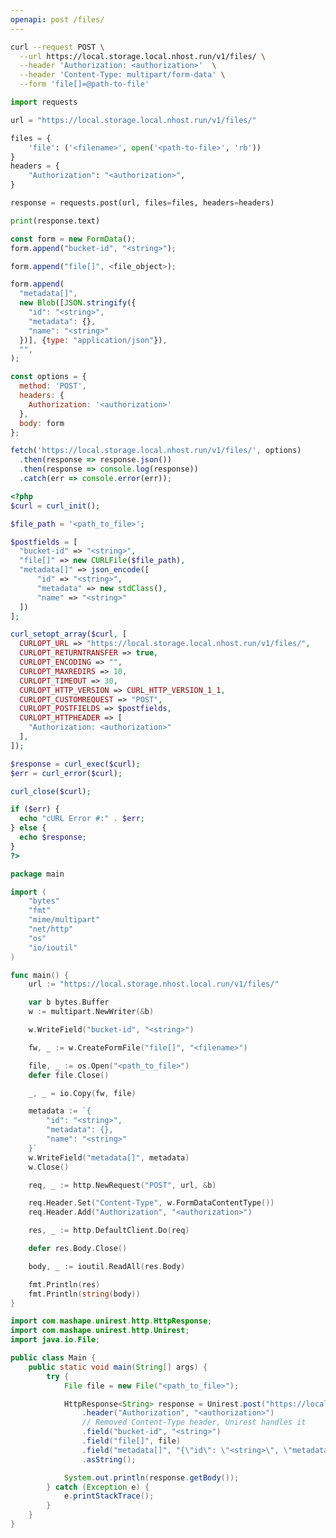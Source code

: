 ```yaml
---
openapi: post /files/
---
```


<RequestExample>

```bash Request
curl --request POST \
  --url https://local.storage.local.nhost.run/v1/files/ \
  --header 'Authorization: <authorization>'	 \
  --header 'Content-Type: multipart/form-data' \
  --form 'file[]=@path-to-file'
```

```python Python
import requests

url = "https://local.storage.local.nhost.run/v1/files/"

files = {
    'file': ('<filename>', open('<path-to-file>', 'rb'))
}
headers = {
    "Authorization": "<authorization>",
}

response = requests.post(url, files=files, headers=headers)

print(response.text)
```

```js JavaScript
const form = new FormData();
form.append("bucket-id", "<string>");

form.append("file[]", <file_object>);

form.append(
  "metadata[]",
  new Blob([JSON.stringify({
    "id": "<string>",
    "metadata": {},
    "name": "<string>"
  })], {type: "application/json"}),
  "",
);

const options = {
  method: 'POST',
  headers: {
    Authorization: '<authorization>'
  },
  body: form
};

fetch('https://local.storage.local.nhost.run/v1/files/', options)
  .then(response => response.json())
  .then(response => console.log(response))
  .catch(err => console.error(err));
```

```php PHP
<?php
$curl = curl_init();

$file_path = '<path_to_file>';

$postfields = [
  "bucket-id" => "<string>",
  "file[]" => new CURLFile($file_path),
  "metadata[]" => json_encode([
      "id" => "<string>",
      "metadata" => new stdClass(),
      "name" => "<string>"
  ])
];

curl_setopt_array($curl, [
  CURLOPT_URL => "https://local.storage.local.nhost.run/v1/files/",
  CURLOPT_RETURNTRANSFER => true,
  CURLOPT_ENCODING => "",
  CURLOPT_MAXREDIRS => 10,
  CURLOPT_TIMEOUT => 30,
  CURLOPT_HTTP_VERSION => CURL_HTTP_VERSION_1_1,
  CURLOPT_CUSTOMREQUEST => "POST",
  CURLOPT_POSTFIELDS => $postfields,
  CURLOPT_HTTPHEADER => [
    "Authorization: <authorization>"
  ],
]);

$response = curl_exec($curl);
$err = curl_error($curl);

curl_close($curl);

if ($err) {
  echo "cURL Error #:" . $err;
} else {
  echo $response;
}
?>
```

```go Go
package main

import (
	"bytes"
	"fmt"
	"mime/multipart"
	"net/http"
	"os"
	"io/ioutil"
)

func main() {
	url := "https://local.storage.nhost.local.run/v1/files/"

	var b bytes.Buffer
	w := multipart.NewWriter(&b)

	w.WriteField("bucket-id", "<string>")

	fw, _ := w.CreateFormFile("file[]", "<filename>")

	file, _ := os.Open("<path_to_file>")
	defer file.Close()

	_, _ = io.Copy(fw, file)

	metadata := `{
		"id": "<string>",
		"metadata": {},
		"name": "<string>"
	}`
	w.WriteField("metadata[]", metadata)
	w.Close()

	req, _ := http.NewRequest("POST", url, &b)

	req.Header.Set("Content-Type", w.FormDataContentType())
	req.Header.Add("Authorization", "<authorization>")

	res, _ := http.DefaultClient.Do(req)

	defer res.Body.Close()

	body, _ := ioutil.ReadAll(res.Body)

	fmt.Println(res)
	fmt.Println(string(body))
}
```

```java Java
import com.mashape.unirest.http.HttpResponse;
import com.mashape.unirest.http.Unirest;
import java.io.File;

public class Main {
    public static void main(String[] args) {
        try {
            File file = new File("<path_to_file>");

            HttpResponse<String> response = Unirest.post("https://local.storage.local.nhost.run/v1/files/")
                .header("Authorization", "<authorization>")
                // Removed Content-Type header, Unirest handles it
                .field("bucket-id", "<string>")
                .field("file[]", file)
                .field("metadata[]", "{\"id\": \"<string>\", \"metadata\": {}, \"name\": \"<string>\"}")
                .asString();

            System.out.println(response.getBody());
        } catch (Exception e) {
            e.printStackTrace();
        }
    }
}
```

</RequestExample>
